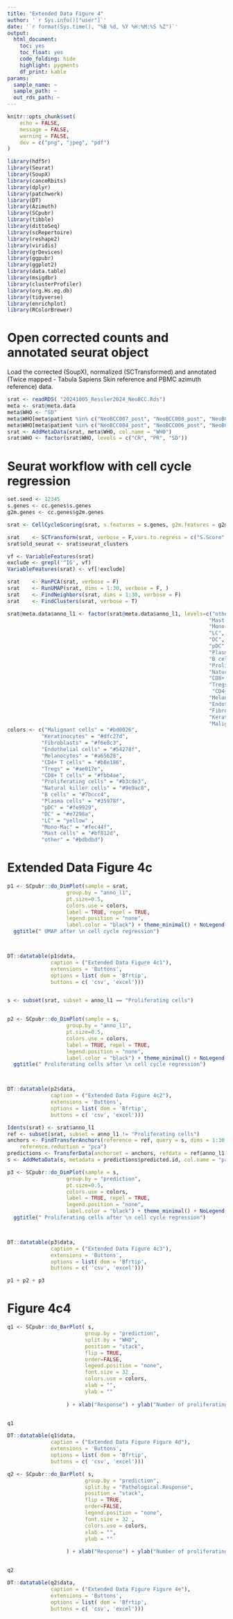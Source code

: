 ```yaml
---
title: "Extended Data Figure 4"
author: '`r Sys.info()["user"]`'
date: '`r format(Sys.time(), "%B %d, %Y %H:%M:%S %Z")`'
output:
  html_document: 
    toc: yes
    toc_float: yes
    code_folding: hide
    highlight: pygments
    df_print: kable
params:
  sample_name: ~
  sample_path: ~
  out_rds_path: ~
---
```


```r
knitr::opts_chunk$set(
	echo = FALSE,
	message = FALSE,
	warning = FALSE,
	dev = c("png", "jpeg", "pdf")
)
```




```r
library(hdf5r)
library(Seurat)
library(SoupX)
library(canceRbits)
library(dplyr)
library(patchwork)
library(DT)
library(Azimuth)
library(SCpubr)
library(tibble)
library(dittoSeq)
library(scRepertoire)
library(reshape2)
library(viridis)
library(grDevices)
library(ggpubr)
library(ggplot2)
library(data.table)
library(msigdbr)
library(clusterProfiler)
library(org.Hs.eg.db)
library(tidyverse)
library(enrichplot)
library(RColorBrewer)
```



# Open corrected counts and annotated seurat object
Load the corrected (SoupX), normalized (SCTransformed) and annotated (Twice mapped - Tabula Sapiens Skin reference and PBMC azimuth reference) data.
```r
srat <- readRDS( "20241005_Ressler2024_NeoBCC.Rds")
meta <- srat@meta.data
meta$WHO <- "SD"
meta$WHO[meta$patient %in% c("NeoBCC007_post", "NeoBCC008_post", "NeoBCC012_post", "NeoBCC017_post")] <- "CR"
meta$WHO[meta$patient %in% c("NeoBCC004_post", "NeoBCC006_post", "NeoBCC010_post", "NeoBCC011_post")] <- "PR"
srat <- AddMetaData(srat, meta$WHO, col.name = "WHO")
srat$WHO <- factor(srat$WHO, levels = c("CR", "PR", "SD"))
```

# Seurat workflow with cell cycle regression


```r
set.seed <- 12345
s.genes <- cc.genes$s.genes
g2m.genes <- cc.genes$g2m.genes

srat <- CellCycleScoring(srat, s.features = s.genes, g2m.features = g2m.genes, set.ident = FALSE)

srat    <- SCTransform(srat, verbose = F,vars.to.regress = c("S.Score", "G2M.Score"), conserve.memory = TRUE)
srat$old_seurat <- srat$seurat_clusters

vf <- VariableFeatures(srat)
exclude <- grepl('^IG', vf)
VariableFeatures(srat) <- vf[!exclude]

srat    <- RunPCA(srat, verbose = F)
srat    <- RunUMAP(srat, dims = 1:30, verbose = F, )
srat    <- FindNeighbors(srat, dims = 1:30, verbose = F)
srat    <- FindClusters(srat, verbose = T)


```

```r
srat@meta.data$anno_l1 <- factor(srat@meta.data$anno_l1, levels=c("other",
                                                                 "Mast cells",
                                                                 "Mono-Mac",
                                                                 "LC",
                                                                 "DC",
                                                                 "pDC",
                                                                 "Plasma cells",
                                                                 "B cells" ,
                                                                 "Proliferating cells",
                                                                 "Natural killer cells",
                                                                 "CD8+ T cells",
                                                                 "Tregs",
                                                                  "CD4+ T cells" ,
                                                                 "Melanocytes",
                                                                 "Endothelial cells",
                                                                 "Fibroblasts",
                                                                 "Keratinocytes",
                                                                 "Malignant cells"))
colors <- c("Malignant cells" = "#bd0026",
           "Keratinocytes" = "#dfc27d",
           "Fibroblasts" = "#f6e8c3",
           "Endothelial cells" = "#54278f",
           "Melanocytes" = "#a65628",
           "CD4+ T cells" = "#b8e186",
           "Tregs" = "#ae017e",
           "CD8+ T cells" = "#fbb4ae",
           "Proliferating cells" = "#b3cde3",
           "Natural killer cells" = "#9e9ac8",
           "B cells" = "#7bccc4",
           "Plasma cells" = "#35978f",
           "pDC" = "#fe9929",
           "DC" = "#e7298a",
           "LC" = "yellow" ,
           "Mono-Mac" = "#fec44f",
           "Mast cells" = "#bf812d",
           "other" = "#bdbdbd")

```

# Extended Data Figure 4c

```r

p1 <- SCpubr::do_DimPlot(sample = srat, 
                   group.by = "anno_l1", 
                   pt.size=0.5, 
                   colors.use = colors,
                   label = TRUE, repel = TRUE, 
                   legend.position = "none",  
                   label.color = "black") + theme_minimal() + NoLegend() + theme(text = element_text(size=20)) +
  ggtitle(" UMAP after \n cell cycle regression")



DT::datatable(p1$data, 
              caption = ("Extended Data Figure 4c1"),
              extensions = 'Buttons', 
              options = list( dom = 'Bfrtip',
              buttons = c( 'csv', 'excel')))


s <- subset(srat, subset = anno_l1 == "Proliferating cells")


p2 <- SCpubr::do_DimPlot(sample = s, 
                   group.by = "anno_l1", 
                   pt.size=0.5, 
                   colors.use = colors,
                   label = TRUE, repel = TRUE, 
                   legend.position = "none",  
                   label.color = "black") + theme_minimal() + NoLegend() + theme(text = element_text(size=20)) +
  ggtitle(" Proliferating cells after \n cell cycle regression")



DT::datatable(p2$data, 
              caption = ("Extended Data Figure 4c2"),
              extensions = 'Buttons', 
              options = list( dom = 'Bfrtip',
              buttons = c( 'csv', 'excel')))


```

```r
Idents(srat) <- srat$anno_l1
ref <- subset(srat, subset = anno_l1 != "Proliferating cells")
anchors <- FindTransferAnchors(reference = ref, query = s, dims = 1:30,
    reference.reduction = "pca")
predictions <- TransferData(anchorset = anchors, refdata = ref$anno_l1, dims = 1:30)
s <- AddMetaData(s, metadata = predictions$predicted.id, col.name = "prediction")

```

```r



p3 <- SCpubr::do_DimPlot(sample = s, 
                   group.by = "prediction", 
                   pt.size=0.5, 
                   colors.use = colors,
                   label = TRUE, repel = TRUE, 
                   legend.position = "none",  
                   label.color = "black") + theme_minimal() + NoLegend() + theme(text = element_text(size=20)) +
  ggtitle(" Proliferating cells after \n cell cycle regression")



DT::datatable(p3$data, 
              caption = ("Extended Data Figure 4c3"),
              extensions = 'Buttons', 
              options = list( dom = 'Bfrtip',
              buttons = c( 'csv', 'excel')))

p1 + p2 + p3


```


# Figure 4c4

```r

q1 <- SCpubr::do_BarPlot( s,
                         group.by = "prediction",
                         split.by = "WHO",
                         position = "stack",
                         flip = TRUE,
                         order=FALSE,
                         legend.position = "none",
                         font.size = 32 ,
                         colors.use = colors,
                         xlab = "",
                         ylab = ""
                          
                   ) + xlab("Response") + ylab("Number of proliferating cells")


q1

DT::datatable(q1$data, 
              caption = ("Extended Data Figure Figure 4d"),
              extensions = 'Buttons', 
              options = list( dom = 'Bfrtip',
              buttons = c( 'csv', 'excel')))


```


```r


q2 <- SCpubr::do_BarPlot( s,
                         group.by = "prediction",
                         split.by = "Pathological.Response",
                         position = "stack",
                         flip = TRUE,
                         order=FALSE,
                         legend.position = "none",
                         font.size = 32 ,
                         colors.use = colors,
                         xlab = "",
                         ylab = ""
                          
                   ) + xlab("Response") + ylab("Number of proliferating cells")


q2

DT::datatable(q2$data, 
              caption = ("Extended Data Figure Figure 4e"),
              extensions = 'Buttons', 
              options = list( dom = 'Bfrtip',
              buttons = c( 'csv', 'excel')))


```